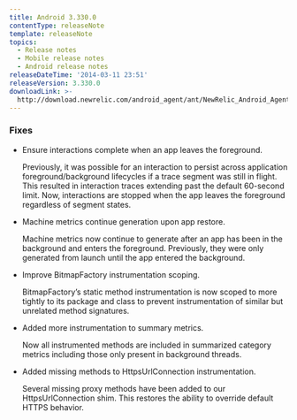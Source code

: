 ```yaml
---
title: Android 3.330.0
contentType: releaseNote
template: releaseNote
topics:
  - Release notes
  - Mobile release notes
  - Android release notes
releaseDateTime: '2014-03-11 23:51'
releaseVersion: 3.330.0
downloadLink: >-
  http://download.newrelic.com/android_agent/ant/NewRelic_Android_Agent_3.330.0.zip
---
```


### Fixes

* Ensure interactions complete when an app leaves the foreground.

  Previously, it was possible for an interaction to persist across application foreground/background lifecycles if a trace segment was still in flight. This resulted in interaction traces extending past the default 60-second limit. Now, interactions are stopped when the app leaves the foreground regardless of segment states.
* Machine metrics continue generation upon app restore.

  Machine metrics now continue to generate after an app has been in the background and enters the foreground. Previously, they were only generated from launch until the app entered the background.
* Improve BitmapFactory instrumentation scoping.

  BitmapFactory’s static method instrumentation is now scoped to more tightly to its package and class to prevent instrumentation of similar but unrelated method signatures.
* Added more instrumentation to summary metrics.

  Now all instrumented methods are included in summarized category metrics including those only present in background threads.
* Added missing methods to HttpsUrlConnection instrumentation.

  Several missing proxy methods have been added to our HttpsUrlConnection shim. This restores the ability to override default HTTPS behavior.
